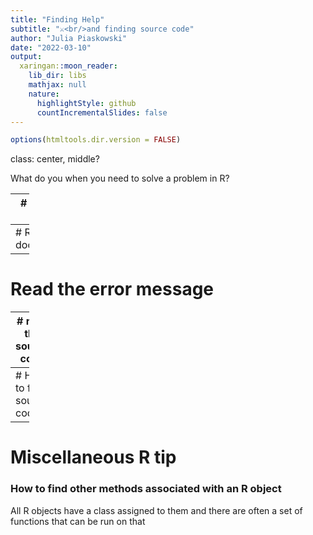 ```yaml
---
title: "Finding Help"
subtitle: "⚔<br/>and finding source code"
author: "Julia Piaskowski"
date: "2022-03-10"
output:
  xaringan::moon_reader:
    lib_dir: libs
    mathjax: null
    nature:
      highlightStyle: github
      countIncrementalSlides: false
---
```


```r
options(htmltools.dir.version = FALSE)
```

class: center, middle? 

What do you when you need to solve a problem in R? 

---
# Other help options:

* RStudio Community
* R4DS slack channel
* Stack overflow

Where can you find source code?

---
# Read the documentation

---
# Read the error message

---
# read the source code

---
# How to find source code

---
# Miscellaneous R tip
### How to find other methods associated with an R object

All R objects have a class assigned to them and there are often a set of functions that can be run on that 

